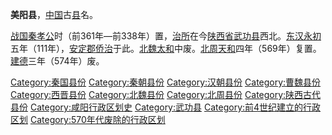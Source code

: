 '''美阳县'''，[[中国|中国]]古[[县|县]]名。

[[战国|战国]][[秦孝公|秦孝公]]时（前361年—前338年）置，[[治所|治所]]在今[[陕西省|陕西省]][[武功县|武功县]]西北。[[东汉|东汉]][[永初_(东汉)|永初]]五年（111年），[[安定郡|安定郡]][[侨治|侨治]]于此。[[北魏|北魏]][[太和_(北魏)|太和]]中废。[[北周|北周]][[天和_(北周)|天和]]四年（569年）复置。[[建德_(北周)|建德]]三年（574年）废。

{{漢朝司隸校尉部行政區劃|nocat}}
{{陕西行政区划小作品}}
{{DEFAULTSORT:M}}
[[Category:秦国县份|Category:秦国县份]]
[[Category:秦朝县份|Category:秦朝县份]]
[[Category:汉朝县份|Category:汉朝县份]]
[[Category:曹魏县份|Category:曹魏县份]]
[[Category:西晋县份|Category:西晋县份]]
[[Category:北魏县份|Category:北魏县份]]
[[Category:北周县份|Category:北周县份]]
[[Category:陕西古代县份|Category:陕西古代县份]]
[[Category:咸阳行政区划史|Category:咸阳行政区划史]]
[[Category:武功县|Category:武功县]]
[[Category:前4世纪建立的行政区划|Category:前4世纪建立的行政区划]]
[[Category:570年代废除的行政区划|Category:570年代废除的行政区划]]